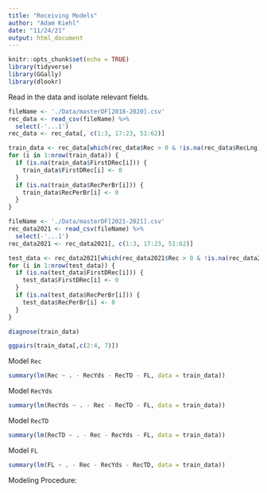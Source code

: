 ```yaml
---
title: "Receiving Models"
author: "Adam Kiehl"
date: "11/24/21"
output: html_document
---
```


```r
knitr::opts_chunk$set(echo = TRUE)
library(tidyverse)
library(GGally)
library(dlookr)
```

Read in the data and isolate relevant fields.
```r
fileName <- './Data/masterDF[2018-2020].csv'
rec_data <- read_csv(fileName) %>%
  select(-'...1')
rec_data <- rec_data[, c(1:3, 17:23, 51:62)]

train_data <- rec_data[which(rec_data$Rec > 0 & !is.na(rec_data$RecLng)), -c(1:3)]
for (i in 1:nrow(train_data)) {
  if (is.na(train_data$FirstDRec[i])) {
    train_data$FirstDRec[i] <- 0
  }
  if (is.na(train_data$RecPerBr[i])) {
    train_data$RecPerBr[i] <- 0
  }
}

fileName <- './Data/masterDF[2021-2021].csv'
rec_data2021 <- read_csv(fileName) %>%
  select(-'...1')
rec_data2021 <- rec_data2021[, c(1:3, 17:23, 51:62)]

test_data <- rec_data2021[which(rec_data2021$Rec > 0 & !is.na(rec_data2021$RecLng)), -c(1:3)]
for (i in 1:nrow(test_data)) {
  if (is.na(test_data$FirstDRec[i])) {
    test_data$FirstDRec[i] <- 0
  }
  if (is.na(test_data$RecPerBr[i])) {
    test_data$RecPerBr[i] <- 0
  }
}
```

```r
diagnose(train_data)
```

```r
ggpairs(train_data[,c(2:4, 7)])
```

Model `Rec`
```r
summary(lm(Rec ~ . - RecYds - RecTD - FL, data = train_data))
```

Model `RecYds`
```r
summary(lm(RecYds ~ . - Rec - RecTD - FL, data = train_data))
```

Model `RecTD`
```r
summary(lm(RecTD ~ . - Rec - RecYds - FL, data = train_data))
```

Model `FL`
```r
summary(lm(FL ~ . - Rec - RecYds - RecTD, data = train_data))
```

Modeling Procedure:




